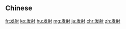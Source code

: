 {{also|發射}}
==Chinese==
{{zh-see|發射}}

[[fr:发射]]
[[ko:发射]]
[[hu:发射]]
[[mg:发射]]
[[ja:发射]]
[[chr:发射]]
[[zh:发射]]